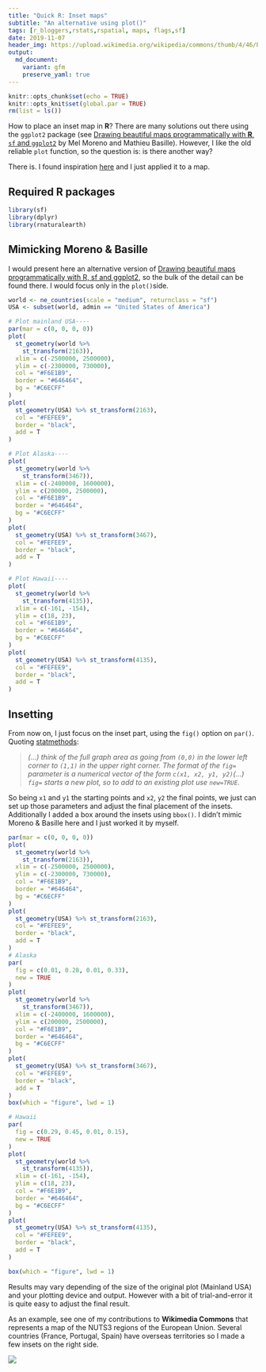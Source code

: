 ```yaml
---
title: "Quick R: Inset maps"
subtitle: "An alternative using plot()"
tags: [r_bloggers,rstats,rspatial, maps, flags,sf]
date: 2019-11-07
header_img: https://upload.wikimedia.org/wikipedia/commons/thumb/4/46/Population_density_by_NUTS_3_region_%282017%29.svg/1000px-Population_density_by_NUTS_3_region_%282017%29.svg.png
output: 
  md_document:
    variant: gfm
    preserve_yaml: true
---
```




```r
knitr::opts_chunk$set(echo = TRUE)
knitr::opts_knit$set(global.par = TRUE)
rm(list = ls())
```


How to place an inset map in **R**? There are many solutions out there using the `ggplot2` package (see [Drawing beautiful maps programmatically with **R**, `sf` and `ggplot2`](https://www.r-spatial.org/r/2018/10/25/ggplot2-sf-3.html) by Mel Moreno and Mathieu Basille). However, I like the old reliable `plot` function, so the question is: is there another way?


There is. I found inspiration [here](https://www.statmethods.net/advgraphs/layout.html) and I just applied it to a map.


## Required R packages

```r
library(sf)
library(dplyr)
library(rnaturalearth)
```

## Mimicking Moreno & Basille

I would present here an alternative version of [Drawing beautiful maps programmatically with R, sf and ggplot2](https://www.r-spatial.org/r/2018/10/25/ggplot2-sf-3.html), so the bulk of the detail can be found there. I would focus only in the `plot()`side.

```r
world <- ne_countries(scale = "medium", returnclass = "sf")
USA <- subset(world, admin == "United States of America")

# Plot mainland USA----
par(mar = c(0, 0, 0, 0))
plot(
  st_geometry(world %>%
    st_transform(2163)),
  xlim = c(-2500000, 2500000),
  ylim = c(-2300000, 730000),
  col = "#F6E1B9",
  border = "#646464",
  bg = "#C6ECFF"
)
plot(
  st_geometry(USA) %>% st_transform(2163),
  col = "#FEFEE9",
  border = "black",
  add = T
)
```

```r
# Plot Alaska----
plot(
  st_geometry(world %>%
    st_transform(3467)),
  xlim = c(-2400000, 1600000),
  ylim = c(200000, 2500000),
  col = "#F6E1B9",
  border = "#646464",
  bg = "#C6ECFF"
)
plot(
  st_geometry(USA) %>% st_transform(3467),
  col = "#FEFEE9",
  border = "black",
  add = T
)
```

```r
# Plot Hawaii----
plot(
  st_geometry(world %>%
    st_transform(4135)),
  xlim = c(-161, -154),
  ylim = c(18, 23),
  col = "#F6E1B9",
  border = "#646464",
  bg = "#C6ECFF"
)
plot(
  st_geometry(USA) %>% st_transform(4135),
  col = "#FEFEE9",
  border = "black",
  add = T
)
```

## Insetting

From now on, I just focus on the inset part, using the `fig()` option on `par()`. Quoting [statmethods](https://www.statmethods.net/advgraphs/layout.html):

>*(...) think of the full graph area as going from `(0,0)` in the lower left corner to `(1,1)` in the upper right corner. The format of the `fig=` parameter is a numerical vector of the form `c(x1, x2, y1, y2)`(...)
`fig=` starts a new plot, so to add to an existing plot use `new=TRUE`.*

So being `x1` and `y1` the starting points and `x2`, `y2` the final points, we just can set up those parameters and adjust the final placement of the insets. Additionally I added a box around the insets using `bbox()`. I didn't mimic Moreno & Basille here and I just worked it by myself.

```r
par(mar = c(0, 0, 0, 0))
plot(
  st_geometry(world %>%
    st_transform(2163)),
  xlim = c(-2500000, 2500000),
  ylim = c(-2300000, 730000),
  col = "#F6E1B9",
  border = "#646464",
  bg = "#C6ECFF"
)
plot(
  st_geometry(USA) %>% st_transform(2163),
  col = "#FEFEE9",
  border = "black",
  add = T
)
# Alaska
par(
  fig = c(0.01, 0.28, 0.01, 0.33),
  new = TRUE
)
plot(
  st_geometry(world %>%
    st_transform(3467)),
  xlim = c(-2400000, 1600000),
  ylim = c(200000, 2500000),
  col = "#F6E1B9",
  border = "#646464",
  bg = "#C6ECFF"
)
plot(
  st_geometry(USA) %>% st_transform(3467),
  col = "#FEFEE9",
  border = "black",
  add = T
)
box(which = "figure", lwd = 1)

# Hawaii
par(
  fig = c(0.29, 0.45, 0.01, 0.15),
  new = TRUE
)
plot(
  st_geometry(world %>%
    st_transform(4135)),
  xlim = c(-161, -154),
  ylim = c(18, 23),
  col = "#F6E1B9",
  border = "#646464",
  bg = "#C6ECFF"
)
plot(
  st_geometry(USA) %>% st_transform(4135),
  col = "#FEFEE9",
  border = "black",
  add = T
)

box(which = "figure", lwd = 1)
```

Results may vary depending of the size of the original plot (Mainland USA) and your plotting device and output. However with a bit of trial-and-error it is quite easy to adjust the final result.

As an example, see one of my contributions to **Wikimedia Commons** that represents a map of the NUTS3 regions of the European Union. Several countries (France, Portugal, Spain) have overseas territories so I made a few insets on the right side.

<img src="https://upload.wikimedia.org/wikipedia/commons/thumb/4/46/Population_density_by_NUTS_3_region_%282017%29.svg/1000px-Population_density_by_NUTS_3_region_%282017%29.svg.png">


